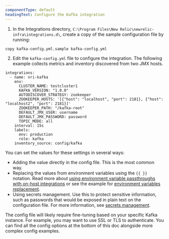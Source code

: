 ```yaml
---
componentType: default
headingText: Configure the Kafka integration
---
```


1. In the Integrations directory, `C:\Program Files\New Relic\newrelic-infra\integrations.d\`, create a copy of the sample configuration file by running:

```
copy kafka-config.yml.sample kafka-config.yml
```

2. Edit the `kafka-config.yml` file to configure the integration.  The following example collects metrics and inventory discovered from two JMX hosts. 

```
integrations:
  - name: nri-kafka
    env:
      CLUSTER_NAME: testcluster1
      KAFKA_VERSION: "1.0.0"
      AUTODISCOVER_STRATEGY: zookeeper
      ZOOKEEPER_HOSTS: '[{"host": "localhost", "port": 2181}, {"host": "localhost2", "port": 2181}]'
      ZOOKEEPER_PATH: "/kafka-root"
      DEFAULT_JMX_USER: username
      DEFAULT_JMX_PASSWORD: password
      TOPIC_MODE: all
    interval: 15s
    labels:
      env: production
      role: kafka
    inventory_source: config/kafka
```

You can set the values for these settings in several ways:

- Adding the value directly in the config file. This is the most common way.
- Replacing the values from environment variables using the `{{ }}` notation. Read more about [using environment variable passthroughs with on-host integrations](/docs/infrastructure/install-infrastructure-agent/configuration/configure-infrastructure-agent/#passthrough) or see the example for [environment variables replacement](/docs/infrastructure/host-integrations/host-integrations-list/elasticsearch/elasticsearch-integration#envvar-replacement).
- Using secrets management. Use this to protect sensitive information, such as passwords that would be exposed in plain text on the configuration file. For more information, see [secrets management](/docs/integrations/host-integrations/installation/secrets-management).

The config file will likely require fine-tuning based on your specific Kafka instance. For example, you may want to use SSL or TLS to authenticate. You can find all the config options at the bottom of this doc alongside more complex config examples.